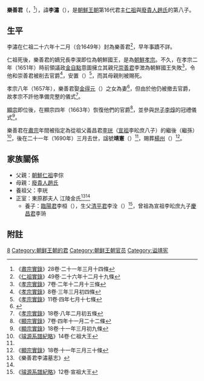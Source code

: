 '''樂善君'''（{{lang-ko|'''낙선군'''}}，{{bd|1641年|12月9日（十一月初七）|1695年|4月26日（三月十四）|catIdx=L樂善君}}<ref name="die">《[[朝鮮王朝實錄|肅宗實錄]]》28卷·二十一年三月十四條</ref>），諱'''李潚'''（{{lang-ko|'''이숙'''}}），是[[朝鮮王朝|朝鮮王朝]]第16代君主[[朝鮮仁祖|仁祖]]與[[廢貴人趙氏|廢貴人趙氏]]的第八子。

==生平==
李潚在仁祖二十六年十二月（合1649年）封為樂善君<ref>《[[朝鮮王朝實錄|仁祖實錄]]》49卷·二十六年十二月十九條</ref>，早年事蹟不詳。

仁祖死後，樂善君的嫡兄長李淏即位為朝鮮國王，是為[[朝鮮孝宗|朝鮮孝宗]]。不久，在孝宗二年（1651年）時前領議政[[金自點|金自點]]意圖擁立其親兄[[崇善君|崇善君]]李澂為朝鮮國王失敗<ref>《[[朝鮮王朝實錄|孝宗實錄]]》7卷·二年十二月十三條</ref>，令他和崇善君被削去官爵<ref>《[[朝鮮王朝實錄|孝宗實錄]]》8卷·三年三月初四條</ref>，安置{{link-ko|喬桐郡|교동군|喬桐}}（{{lang-ko|교동}}）<ref>《[[朝鮮王朝實錄|孝宗實錄]]》11卷·四年七月十七條</ref>，而其母親則被賜死。

孝宗八年（1657年），樂善君娶[[金得元|金得元]]（{{lang-ko|김득원}}）之女為妻<ref>{{Cite book |author=박영규 |title=조선의 왕실과 외척 |pages=333 |publisher=김영사 |date=2003-04-30 |id=ISBN 89-349-1256-1 }}</ref>，但由於他仍被撤去官爵，故孝宗不許他準備完整的儀式<ref>《[[朝鮮王朝實錄|孝宗實錄]]》18卷·八年二月初五條</ref>。

[[朝鮮顯宗|顯宗]]即位後，在顯宗四年（1663年）恢復他們的官爵<ref>《[[朝鮮王朝實錄|顯宗實錄]]》7卷·四年十一月二十二條</ref>，並參與[[世子|世子]][[朝鮮肅宗|李焞]]的冠禮儀式<ref>《[[朝鮮王朝實錄|顯宗實錄]]》18卷·十一年三月初九條</ref>。

樂善君在[[朝鮮肅宗|肅宗]]年間被指定為從祖父義昌君[[李珖|李珖]]（[[朝鮮宣祖|宣祖]]李昖庶八子）的繼後（繼孫）<ref name="xip">《[[璿源系譜紀略|璿源系譜紀略]]》14卷·仁祖大王</ref>，後在二十一年（1690年）三月去世，諡號'''靖憲'''（{{lang-ko|'''정헌'''}}）<ref name="die"/>，賜葬[[楊州郡|楊州]]{{link-ko|青松邑|청송읍|青松面}}（{{lang-ko|양주 청송면}}）<ref>《[[朝鮮王朝實錄|顯宗實錄]]》18卷·十一年三月三十條</ref>。

==家族關係==
*父親：[[朝鮮仁祖|朝鮮仁祖]]李倧
*母親：[[廢貴人趙氏|廢貴人趙氏]]
*養祖父：{{link-ko|李珖|의창군 (이광)|義昌君}}李珖
*正室：東原郡夫人 江陵金氏<ref>《樂善君李潚墓志》</ref><ref name="xip"/>
**養子：[[臨陽君|臨陽君]]李桓（{{lang-ko|임양군 이환}}），生父[[清平君|清平君]]李洤（{{lang-ko|청평군 이천}}）<ref>《[[璿源系譜紀略|璿源系譜紀略]]》12卷·宣祖大王</ref>，曾祖為宣祖李昖庶九子[[慶昌君|慶昌君]]李珘

==附註==  
{{Reflist|2}}

[[Category:朝鮮仁祖王子|8]]
[[Category:朝鲜王朝的君|Category:朝鲜王朝的君]]
[[Category:朝鲜王朝官员|Category:朝鲜王朝官员]]
[[Category:谥靖宪|Category:谥靖宪]]